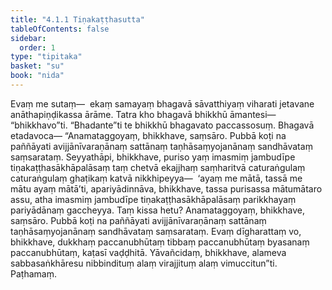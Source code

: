 ```yaml
---
title: "4.1.1 Tiṇakaṭṭhasutta"
tableOfContents: false
sidebar:
  order: 1
type: "tipitaka"
basket: "su"
book: "nida"
---
```



<DynamicBreadcrumb />

<Division number="124" book="nida" bookNo="12" page="387">

<Paragraph number="827" book="nida">
Evaṃ me sutaṃ—  ekaṃ samayaṃ bhagavā sāvatthiyaṃ viharati jetavane anāthapiṇḍikassa ārāme. Tatra kho bhagavā bhikkhū āmantesi—  “bhikkhavo”ti. “Bhadante”ti te bhikkhū bhagavato paccassosuṃ. Bhagavā etadavoca—
</Paragraph>

<Paragraph number="828" book="nida">
“Anamataggoyaṃ, bhikkhave, saṃsāro. Pubbā koṭi na paññāyati avijjānīvaraṇānaṃ sattānaṃ taṇhāsaṃyojanānaṃ sandhāvataṃ saṃsarataṃ. Seyyathāpi, bhikkhave, puriso yaṃ imasmiṃ jambudīpe tiṇakaṭṭhasākhāpalāsaṃ taṃ chetvā ekajjhaṃ saṃharitvā caturaṅgulaṃ caturaṅgulaṃ ghaṭikaṃ katvā nikkhipeyya—  ‘ayaṃ me mātā, tassā me mātu ayaṃ mātā’ti, apariyādinnāva, bhikkhave, tassa purisassa mātumātaro assu, atha imasmiṃ jambudīpe tiṇakaṭṭhasākhāpalāsaṃ parikkhayaṃ pariyādānaṃ gaccheyya. Taṃ kissa hetu? Anamataggoyaṃ, bhikkhave, saṃsāro. Pubbā koṭi na paññāyati avijjānīvaraṇānaṃ sattānaṃ taṇhāsaṃyojanānaṃ sandhāvataṃ saṃsarataṃ. Evaṃ dīgharattaṃ vo, bhikkhave, dukkhaṃ paccanubhūtaṃ tibbaṃ paccanubhūtaṃ byasanaṃ paccanubhūtaṃ, kaṭasī vaḍḍhitā. Yāvañcidaṃ, bhikkhave, alameva sabbasaṅkhāresu nibbindituṃ alaṃ virajjituṃ alaṃ vimuccitun”ti.

</Paragraph>
</Division>

<Paragraph number="829" type="center" book="nida">
Paṭhamaṃ.
</Paragraph>